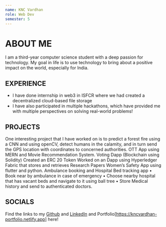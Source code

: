 ```yaml
---
name: KNC Vardhan
role: Web Dev
semester: 5
---
```


# ABOUT ME

I am a third-year computer science student with a deep passion for technology. My goal in life is to use technology to bring about a positive impact on the world, especially for India.

## EXPERIENCE

- I have done internship in web3 in ISFCR where we had created a decentralized cloud-based file storage
- I have also participated in multiple hackathons, which have provided me with multiple perspectives on solving real-world problems!

## PROJECTS

One interesting project that I have worked on is to predict a forest fire using a CNN and using openCV, detect humans in the calamity, and in turn send the GPS location with coordinates to concerned authorities.
OTT App using MERN and Movie Recommendation
System.
Voting Dapp (Blockchain using Solidity)
Created an ERC 20 Token
Worked on an Dapp using Hyperledger Fabric that stores and retrieves Research Papers
Women’s Safety App using flutter and python.
Ambulance booking and Hospital Bed tracking app
• Book near by ambulance in case of emergency
• Choose nearby hospital that has vacant beds and navigate to it using ball tree
• Store Medical history and send to authenticated doctors.

## SOCIALS

Find the links to my [Github](https://github.com/vardhan2404) and [LinkedIn](https://www.linkedin.com/in/vardhan-knc-32874b18b/) and Portfolio[https://kncvardhan-portfolio.netlify.app] here!
